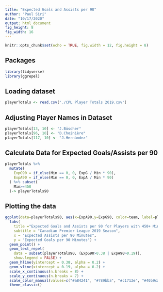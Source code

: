 ```yaml
---
title: "Expected Goals and Assists per 90"
author: "Paul Siri"
date: "10/17/2020"
output: html_document
fig_height: 8
fig_width: 16
---
```


```r
knitr::opts_chunk$set(echo = TRUE, fig.width = 12, fig.height = 8)
```

## Packages

```r
library(tidyverse)
library(ggrepel)
```

## Loading dataset

```r
playerTotals <- read.csv("./CPL Player Totals 2019.csv")
```

## Adjusting Player Names in Dataset

```r
playerTotals[13, 10] <- "J.Büscher"
playerTotals[96, 10] <- "D.Choinière"
playerTotals[117, 10] <- "J.Hernández"
```

## Calculate Data for Expected Goals/Assists per 90

```r
playerTotals %>%
  mutate(
    ExpG90 = if_else(Min == 0, 0, ExpG / Min * 90),
    ExpA90 = if_else(Min == 0, 0, ExpA / Min * 90)
  ) %>% subset(
    Min>=450
  )-> playerTotals90
```

## Plotting the data

```r
ggplot(data=playerTotals90, aes(x=ExpA90,y=ExpG90, color=team, label=player)) + 
  labs(
    title ="Expected Goals and Assists per 90 for Players with 450+ Minutes",
    subtitle = "Canadian Premier League 2019 Season",
    x = "Expected Assists per 90 Minutes",
    y = "Expected Goals per 90 Minutes") +
  geom_point() +
  geom_text_repel(
    data = subset(playerTotals90, (ExpG90>0.38 | ExpA90>0.19)),
    show.legend = FALSE) + 
  geom_hline(yintercept = 0.38, alpha = 0.2) +
  geom_vline(xintercept = 0.19, alpha = 0.2) +
  scale_x_continuous(n.breaks = 8) +
  scale_y_continuous(n.breaks = 7) +
  scale_color_manual(values=c("#a84241", "#789bba", "#c1713e", "#40b9ca", "#6b4f99", "#b19d6e", "#88bc71")) +
  theme_classic()
```
